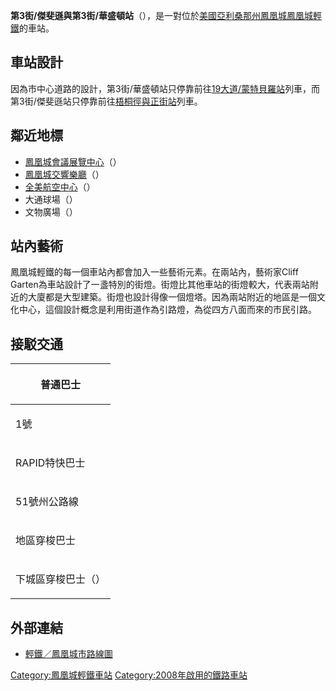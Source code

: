{{Infobox station
|name=第3街/傑斐遜與第3街華盛頓
|engname=3rd Street/Jefferson and 3rd Street/Washington
|nametype=station
|livery=#cef2e0
|namecolour=Black
|linecolour=Purple
|location=[[美國|美國]][[亞利桑那州|亞利桑那州]][[鳳凰城|鳳凰城]]
|line=[[鳳凰城輕鐵|鳳凰城輕鐵]]
|stationhours=0500－2300
|hours=0500－2300
|connection=見下
|openday=2008年12月27日
|stationtype=地面車站
|platformtype= [[側式月台|側式月台]]
|platform=各1}}

'''第3街/傑斐遜與第3街/華盛頓站'''（{{lang-en|3rd Street/Jefferson and 3rd Street/Washington stations}}），是一對位於[[美國|美國]][[亞利桑那州|亞利桑那州]][[鳳凰城|鳳凰城]][[鳳凰城輕鐵|鳳凰城輕鐵]]的車站。

==車站設計==
因為市中心道路的設計，第3街/華盛頓站只停靠前往[[19大道／蒙特貝羅站|19大道/蒙特貝羅站]]列車，而第3街/傑斐遜站只停靠前往[[梧桐徑與正街站|梧桐徑與正街站]]列車。

==鄰近地標==
*[[鳳凰城會議展覽中心|鳳凰城會議展覽中心]]（{{lang-en|Phoenix Convention Center}}）
*[[鳳凰城交響樂廳|鳳凰城交響樂廳]]（{{lang-en|Phoenix Symphony Hall}}）
*[[全美航空中心|全美航空中心]]（{{lang-en|US Airways Center}}）
*大通球場（{{lang-en|Chase Field}}）
*文物廣場（{{lang-en|Heritage Square}}）

==站內藝術==
鳳凰城輕鐵的每一個車站內都會加入一些藝術元素。在兩站內，藝術家Cliff Garten為車站設計了一盞特別的街燈。街燈比其他車站的街燈較大，代表兩站附近的大廈都是大型建築。街燈也設計得像一個燈塔。因為兩站附近的地區是一個文化中心，這個設計概念是利用街道作為引路燈，為從四方八面而來的市民引路。

==接駁交通==
{| class=wikitable
|-
! 普通巴士
|-
| 1號
|-
! RAPID特快巴士
|-
| 51號州公路線
|-
! 地區穿梭巴士
|-
| 下城區穿梭巴士（{{lang-en|Downtown Area Shuttle, DASH}}）
|}

==外部連結==
* [https://web.archive.org/web/20090126203518/http://www.valleymetro.org/images/uploads/maps_valleymetro/H-Phx_Stations.pdf 輕鐵／鳳凰城市路線圖] {{en}}

{{鳳凰城輕鐵}}
[[Category:鳳凰城輕鐵車站|Category:鳳凰城輕鐵車站]]
[[Category:2008年啟用的鐵路車站|Category:2008年啟用的鐵路車站]]
